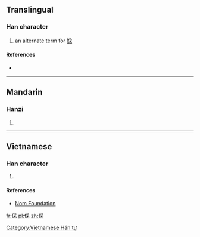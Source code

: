 ==Translingual==

===Han character===
{{Han char|rn=9|rad=人|as=08|sn=10|four=|canj=人月木 (OBD)|ids=⿰[[亻]][[采]]}}

# an alternate term for [[睬]]

====References====
* {{Han ref|kx=0109.171|dkj=00822|dj=0233.030|hdz=10181.030|uh=5038|ud=20536}}

----

==Mandarin==

===Hanzi===
{{cmn-hanzi|pin=[[cǎi]] ([[cai3]])|wg=ts'ai<sup>3</sup>}}

# {{defn|lang=cmn|sort=人08}}

----

==Vietnamese==

===Han character===
{{vi-hantu|[[thái]]|rs=人08}}

# {{defn|lang=vi|sort=人08}}

====References====
*[http://nomfoundation.org/common/nom_details.php?codepoint=5038 Nom Foundation]

[[Category:Vietnamese Hán tự]]

[[fr:倸]]
[[pl:倸]]
[[zh:倸]]